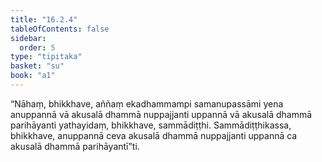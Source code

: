 ```yaml
---
title: "16.2.4"
tableOfContents: false
sidebar:
  order: 5
type: "tipitaka"
basket: "su"
book: "a1"
---
```



<DynamicBreadcrumb />

<Division number="301" book="a1">

<Paragraph number="389" book="a1">
“Nāhaṃ, bhikkhave, aññaṃ ekadhammampi samanupassāmi yena anuppannā vā akusalā dhammā nuppajjanti uppannā vā akusalā dhammā parihāyanti yathayidaṃ, bhikkhave, sammādiṭṭhi. Sammādiṭṭhikassa, bhikkhave, anuppannā ceva akusalā dhammā nuppajjanti uppannā ca akusalā dhammā parihāyantī”ti.
</Paragraph>
</Division>